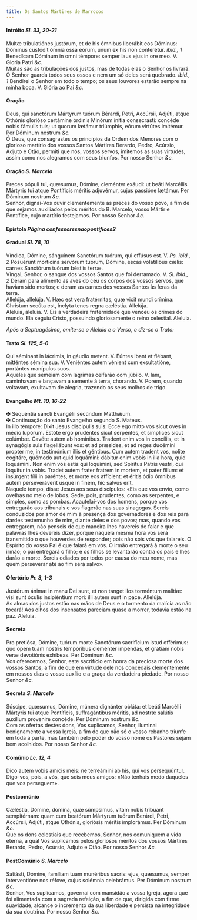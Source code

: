 ```yaml
---
title: Os Santos Mártires de Marrocos
---
```



<h4 class="text-center">Intróito <em>Sl. 33, 20-21</em></h4>
<div class="container-fluid">
<div class="row">
<div class="col-6 dropcaps text-justify">
Multæ tribulatiónes justórum, et de his ómnibus liberábit eos Dóminus: Dóminus custódit ómnia ossa eórum, unum ex his non conterétur. <em>ibid., 1</em> Benedícam Dóminum in omni témpore: semper laus ejus in ore meo.
V. Gloria Patri <em>&c.</em>
</div>
<div class="col-6 dropcaps text-justify">
Muitas são as tribulações dos justos, mas de todas elas o Senhor os livrará. O Senhor guarda todos seus ossos e nem um só deles será quebrado. <em>ibid., 1</em> Bendirei o Senhor em todo o tempo; os seus louvores estarão sempre na minha boca.
V. Glória ao Pai <em>&c.</em>
</div>
</div>
</div>

<h4 class="text-center">Oração</h4>
<div class="container-fluid">
<div class="row">
<div class="col-6 dropcaps text-justify">
Deus, qui sanctórum Mártyrum tuórum Bérardi, Petri, Accúrsii, Adjúti, atque Othónis glorióso certámine órdinis Minórum inítia consecrásti: concéde nobis fámulis tuis; ut quorum lætámur triúmphis, eórum virtútes imitémur. Per Dóminum nostrum <em>&c.</em>
</div>
<div class="col-6 dropcaps text-justify">
Ó Deus, que consagrastes os princípios da Ordem dos Menores com o glorioso martírio dos vossos Santos Mártires Berardo, Pedro, Acúrsio, Adjuto e Otão, permiti que nós, vossos servos, imitemos as suas virtudes, assim como nos alegramos com seus triunfos. Por nosso Senhor <em>&c.</em>
</div>
</div>
</div>

<h4 class="text-center">Oração <em>S. Marcelo</em></h4>
<div class="container-fluid">
<div class="row">
<div class="col-6 dropcaps text-justify">
Preces pópuli tui, quæsumus, Dómine, cleménter exáudi: ut beáti Marcéllis Mártyris tui atque Pontíficis méritis adjuvémur, cujus passióne lætámur. Per Dóminum nostrum <em>&c.</em>
</div>
<div class="col-6 dropcaps text-justify">
Senhor, dignai-Vos ouvir clementemente as preces do vosso povo, a fim de que sejamos auxiliados pelos méritos do B. Marcelo, vosso Mártir e Pontífice, cujo martírio festejamos. Por nosso Senhor <em>&c.</em>
</div>
</div>
</div>

<h4 class="text-center">Epístola <em>Página confessoresnaopontifices2</em></h4>

<h4 class="text-center">Gradual <em>Sl. 78, 10</em></h4>
<div class="container-fluid">
<div class="row">
<div class="col-6 dropcaps text-justify">
Víndica, Dómine, sánguinem Sanctórum tuórum, qui effúsus est. V. <em>Ps. ibid., 2</em> Posuérunt morticína servórum tuórum, Dómine, escas volatílibus cælis: carnes Sanctórum tuórum béstiis terræ.
</div>
<div class="col-6 dropcaps text-justify">
Vingai, Senhor, o sangue dos vossos Santos que foi derramado. V. <em>Sl. ibid., 2</em> Deram para alimento às aves do céu os corpos dos vossos servos, que haviam sido mortos; e deram as carnes dos vossos Santos às feras da terra.
</div>
<div class="col-6 text-justify">
Allelúja, allelúja. V. Hæc est vera fratérnitas, quæ vicit mundi crímina: Christum secúta est, ínclyta tenes regna cæléstia. Allelúja.
</div>
<div class="col-6 text-justify">
Aleluia, aleluia. V. Eis a verdadeira fraternidade que venceu os crimes do mundo. Ela seguiu Cristo, possuindo gloriosamente o reino celestial. Aleluia.
</div>
</div>
</div>

<em>Após a Septuagésima, omite-se o Aleluia e o Verso, e diz-se o Trato:</em>

<h4 class="text-center">Trato <em>Sl. 125, 5-6</em></h4>
<div class="container-fluid">
<div class="row">
<div class="col-6 dropcaps text-justify">
Qui séminant in lácrimis, in gáudio metent. V. Eúntes ibant et flébant, mitténtes sémina sua. V. Veniéntes autem vénient cum exsultatióne, portántes manípulos suos.
</div>
<div class="col-6 dropcaps text-justify">
Aqueles que semeiam com lágrimas ceifarão com júbilo. V. Iam, caminhavam e lançavam a semente à terra, chorando. V. Porém, quando voltavam, exultavam de alegria, trazendo os seus molhos de trigo.
</div>
</div>
</div>

<h4 class="text-center">Evangelho <em>Mt. 10, 16-22</em></h4>
<div class="container-fluid">
<div class="row">
<div class="col-6 text-justify">
<span class="text-danger">&#10016;</span> Sequéntia sancti Evangélii secúndum Matthǽum.
</div>
<div class="col-6 text-justify">
<span class="text-danger">&#10016;</span> Continuação do santo Evangelho segundo S. Mateus.
</div>
<div class="col-6 dropcaps text-justify">
In illo témpore: Dixit Jesus discipulis suis: Ecce ego mitto vos sicut oves in médio lupórum. Estóte ergo prudéntes sicut serpéntes, et simplices sicut colúmbæ. Cavéte autem ab homínibus. Tradent enim vos in concíliis, et in synagógis suis flagellábunt vos: et ad præsides, et ad reges ducémini propter me, in testimónium illis et géntibus. Cum autem tradent vos, nolite cogitáre, quómodo aut quid loquámini: dábitur enim vobis in illa hora, quid loquámini. Non enim vos estis qui loquímini, sed Spiritus Patris vestri, qui lóquitur in vobis. Tradet autem frater fratrem in mortem, et pater fílium: et insúrgent fílii in paréntes, et morte eos affícient: et éritis ódio ómnibus autem perseveráverit usque in finem, hic salvus erit.
</div>
<div class="col-6 dropcaps text-justify">
Naquele tempo, disse Jesus aos seus discípulos: «Eis que vos envio, como ovelhas no meio de lobos. Sede, pois, prudentes, como as serpentes, e simples, como as pombas. Acautelai-vos dos homens, porque vos entregarão aos tribunais e vos flagerão nas suas sinagogas. Sereis conduzidos por amor de mim à presença dos governadores e dos reis para dardes testemunho de mim, diante deles e dos povos; mas, quando vos entregarem, não penseis de que maneira lhes havereis de falar e que palavras lhes devereis dizer, porque naquela mesma hora vos será transmitido o que houverdes de responder; pois não sois vós que falareis. O Espírito do vosso Pai é que falará em vós. O irmão entregará à morte o seu irmão; o pai entregará o filho; e os filhos se levantarão contra os pais e lhes darão a morte. Sereis odiados por todos por causa do meu nome, mas quem perseverar até ao fim será salvo».
</div>
</div>
</div>

<h4 class="text-center">Ofertório <em>Pr. 3, 1-3</em></h4>
<div class="container-fluid">
<div class="row">
<div class="col-6 dropcaps text-justify">
Justórum ánimæ in manu Dei sunt, et non tanget ilos torméntum malítiæ: visi sunt óculis insipiéntium mori: illi autem sunt in pace. Allelúja.
</div>
<div class="col-6 dropcaps text-justify">
As almas dos justos estão nas mãos de Deus e o tormento da malícia as não tocará! Aos olhos dos insensatos pareciam quase a morrer, todavia estão na paz. Aleluia.
</div>
</div>
</div>

<h4 class="text-center">Secreta</h4>
<div class="container-fluid">
<div class="row">
<div class="col-6 dropcaps text-justify">
Pro pretiósa, Dómine, tuórum morte Sanctórum sacrifícium istud offérimus: quo opem tuam nostris tempóribus cleménter impéndas, et grátiam nobis veræ devotiónis exhíbeas. Per Dóminum <em>&c.</em>
</div>
<div class="col-6 dropcaps text-justify">
Vos oferecemos, Senhor, este sacrifício em honra da preciosa morte dos vossos Santos, a fim de que em virtude dele nos concedais clementemente em nossos dias o vosso auxílio e a graça da verdadeira piedade. Por nosso Senhor <em>&c.</em>
</div>
</div>
</div>

<h4 class="text-center">Secreta <em>S. Marcelo</em></h4>
<div class="container-fluid">
<div class="row">
<div class="col-6 dropcaps text-justify">
Súscipe, quæsumus, Dómine, múnera dignánter obláta: et beáti Marcélli Mártyris tui atque Pontíficis, suffragántibus méritis, ad nostræ salútis auxílium provenire concéde. Per Dóminum nostrum <em>&c.</em>
</div>
<div class="col-6 dropcaps text-justify">
Com as ofertas destes dons, Vos suplicamos, Senhor, iluminai benignamente a vossa Igreja, a fim de que não só o vosso rebanho triunfe em toda a parte, mas também pelo poder do vosso nome os Pastores sejam bem acolhidos. Por nosso Senhor <em>&c.</em>
</div>
</div>
</div>

<h4 class="text-center">Comúnio <em>Lc. 12, 4</em></h4>
<div class="container-fluid">
<div class="row">
<div class="col-6 dropcaps text-justify">
Dico autem vobis amícis meis: ne terreámini ab his, qui vos persequúntur.
</div>
<div class="col-6 dropcaps text-justify">
Digo-vos, pois, a vós, que sois meus amigos: «Não tenhais medo daqueles que vos perseguem».
</div>
</div>
</div>

<h4 class="text-center">Postcomúnio</h4>
<div class="container-fluid">
<div class="row">
<div class="col-6 dropcaps text-justify">
Cæléstia, Dómine, domina, quæ súmpsimus, vitam nobis tríbuant sempitérnam: quam cum beatórum Mártyrum tuórum Berárdi, Petri, Accúrsii, Adjúti, atque Othónis, gloriósis méritis implorámus. Per Dóminum <em>&c.</em>
</div>
<div class="col-6 dropcaps text-justify">
Que os dons celestiais que recebemos, Senhor, nos comuniquem a vida eterna, a qual Vos suplicamos pelos gloriosos méritos dos vossos Mártires Berardo, Pedro, Acúrsio, Adjuto e Otão. Por nosso Senhor <em>&c.</em>
</div>
</div>
</div>

<h4 class="text-center">PostComúnio <em>S. Marcelo</em></h4>
<div class="container-fluid">
<div class="row">
<div class="col-6 dropcaps text-justify">
Satiásti, Dómine, famíliam tuam munéribus sacris: ejus, quæsumus, semper interventióne nos réfove, cujus solémnia celebrámus. Per Dóminum nostrum <em>&c.</em>
</div>
<div class="col-6 dropcaps text-justify">
Senhor, Vos suplicamos, governai com mansidão a vossa Igreja, agora que foi alimentada com a sagrada refeição, a fim de que, dirigida com firme suavidade, alcance o incremento da sua liberdade e persista na integridade da sua doutrina. Por nosso Senhor <em>&c.</em>
</div>
</div>
</div>
